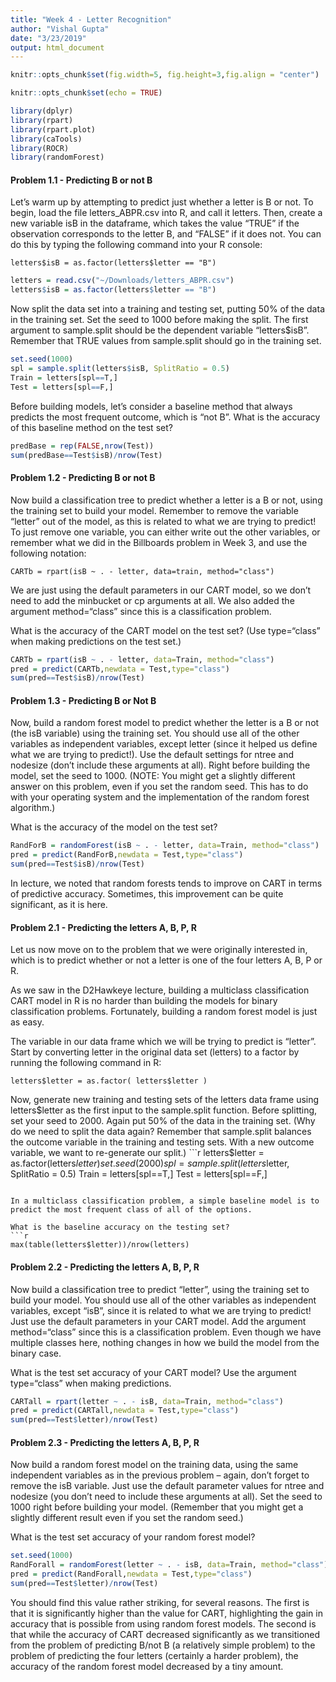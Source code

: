 ```yaml
---
title: "Week 4 - Letter Recognition"
author: "Vishal Gupta"
date: "3/23/2019"
output: html_document
---
```


```r
knitr::opts_chunk$set(fig.width=5, fig.height=3,fig.align = "center")
```

```r
knitr::opts_chunk$set(echo = TRUE)
```

```r
library(dplyr)
library(rpart)
library(rpart.plot)
library(caTools)
library(ROCR)
library(randomForest)
```

#### Problem 1.1 - Predicting B or not B

Let's warm up by attempting to predict just whether a letter is B or not. To begin, load the file letters_ABPR.csv into R, and call it letters. Then, create a new variable isB in the dataframe, which takes the value "TRUE" if the observation corresponds to the letter B, and "FALSE" if it does not. You can do this by typing the following command into your R console:

```
letters$isB = as.factor(letters$letter == "B")
```

```r
letters = read.csv("~/Downloads/letters_ABPR.csv")
letters$isB = as.factor(letters$letter == "B")
```

Now split the data set into a training and testing set, putting 50% of the data in the training set. Set the seed to 1000 before making the split. The first argument to sample.split should be the dependent variable "letters$isB". Remember that TRUE values from sample.split should go in the training set.

```r
set.seed(1000)
spl = sample.split(letters$isB, SplitRatio = 0.5)
Train = letters[spl==T,]
Test = letters[spl==F,]
```

Before building models, let's consider a baseline method that always predicts the most frequent outcome, which is "not B". What is the accuracy of this baseline method on the test set?
```r
predBase = rep(FALSE,nrow(Test))
sum(predBase==Test$isB)/nrow(Test)
```

#### Problem 1.2 - Predicting B or not B

Now build a classification tree to predict whether a letter is a B or not, using the training set to build your model. Remember to remove the variable "letter" out of the model, as this is related to what we are trying to predict! To just remove one variable, you can either write out the other variables, or remember what we did in the Billboards problem in Week 3, and use the following notation:

```
CARTb = rpart(isB ~ . - letter, data=train, method="class")
```

We are just using the default parameters in our CART model, so we don't need to add the minbucket or cp arguments at all. We also added the argument method="class" since this is a classification problem.

What is the accuracy of the CART model on the test set? (Use type="class" when making predictions on the test set.)

```r
CARTb = rpart(isB ~ . - letter, data=Train, method="class")
pred = predict(CARTb,newdata = Test,type="class")
sum(pred==Test$isB)/nrow(Test)
```

#### Problem 1.3 - Predicting B or Not B

Now, build a random forest model to predict whether the letter is a B or not (the isB variable) using the training set. You should use all of the other variables as independent variables, except letter (since it helped us define what we are trying to predict!). Use the default settings for ntree and nodesize (don't include these arguments at all). Right before building the model, set the seed to 1000. (NOTE: You might get a slightly different answer on this problem, even if you set the random seed. This has to do with your operating system and the implementation of the random forest algorithm.)

What is the accuracy of the model on the test set?

```r
RandForB = randomForest(isB ~ . - letter, data=Train, method="class")
pred = predict(RandForB,newdata = Test,type="class")
sum(pred==Test$isB)/nrow(Test)

```
    
In lecture, we noted that random forests tends to improve on CART in terms of predictive accuracy. Sometimes, this improvement can be quite significant, as it is here.


#### Problem 2.1 - Predicting the letters A, B, P, R

Let us now move on to the problem that we were originally interested in, which is to predict whether or not a letter is one of the four letters A, B, P or R.

As we saw in the D2Hawkeye lecture, building a multiclass classification CART model in R is no harder than building the models for binary classification problems. Fortunately, building a random forest model is just as easy.

The variable in our data frame which we will be trying to predict is "letter". Start by converting letter in the original data set (letters) to a factor by running the following command in R:

```
letters$letter = as.factor( letters$letter )
```

Now, generate new training and testing sets of the letters data frame using letters$letter as the first input to the sample.split function. Before splitting, set your seed to 2000. Again put 50% of the data in the training set. (Why do we need to split the data again? Remember that sample.split balances the outcome variable in the training and testing sets. With a new outcome variable, we want to re-generate our split.)
```r
letters$letter = as.factor(letters$letter)
set.seed(2000)
spl = sample.split(letters$letter, SplitRatio = 0.5)
Train = letters[spl==T,]
Test = letters[spl==F,]
```

In a multiclass classification problem, a simple baseline model is to predict the most frequent class of all of the options.

What is the baseline accuracy on the testing set?
```r
max(table(letters$letter))/nrow(letters)
```

#### Problem 2.2 - Predicting the letters A, B, P, R

Now build a classification tree to predict "letter", using the training set to build your model. You should use all of the other variables as independent variables, except "isB", since it is related to what we are trying to predict! Just use the default parameters in your CART model. Add the argument method="class" since this is a classification problem. Even though we have multiple classes here, nothing changes in how we build the model from the binary case.

What is the test set accuracy of your CART model? Use the argument type="class" when making predictions.

```r
CARTall = rpart(letter ~ . - isB, data=Train, method="class")
pred = predict(CARTall,newdata = Test,type="class")
sum(pred==Test$letter)/nrow(Test)
```

#### Problem 2.3 - Predicting the letters A, B, P, R

Now build a random forest model on the training data, using the same independent variables as in the previous problem -- again, don't forget to remove the isB variable. Just use the default parameter values for ntree and nodesize (you don't need to include these arguments at all). Set the seed to 1000 right before building your model. (Remember that you might get a slightly different result even if you set the random seed.)

What is the test set accuracy of your random forest model?

```r
set.seed(1000)
RandForall = randomForest(letter ~ . - isB, data=Train, method="class")
pred = predict(RandForall,newdata = Test,type="class")
sum(pred==Test$letter)/nrow(Test)
```

You should find this value rather striking, for several reasons. The first is that it is significantly higher than the value for CART, highlighting the gain in accuracy that is possible from using random forest models. The second is that while the accuracy of CART decreased significantly as we transitioned from the problem of predicting B/not B (a relatively simple problem) to the problem of predicting the four letters (certainly a harder problem), the accuracy of the random forest model decreased by a tiny amount.

